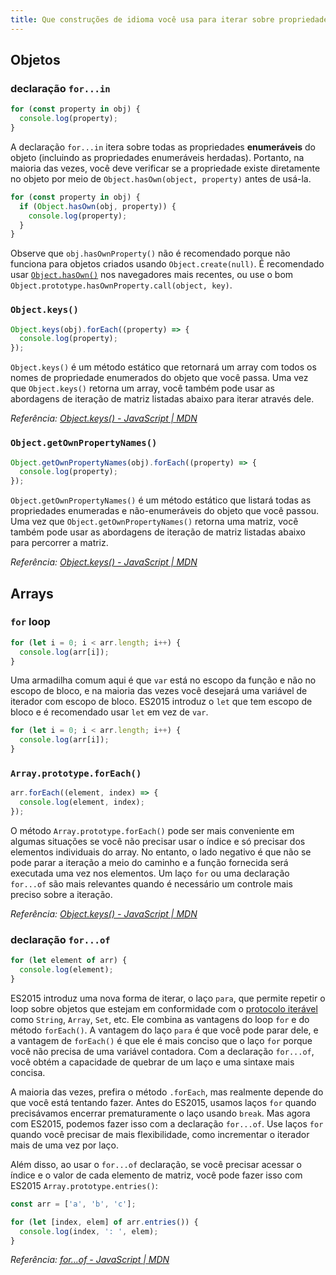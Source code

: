 ```yaml
---
title: Que construções de idioma você usa para iterar sobre propriedades de objeto e itens de matriz?
---
```


## Objetos

### declaração `for...in`

```js
for (const property in obj) {
  console.log(property);
}
```

A declaração `for...in` itera sobre todas as propriedades **enumeráveis** do objeto (incluindo as propriedades enumeráveis herdadas). Portanto, na maioria das vezes, você deve verificar se a propriedade existe diretamente no objeto por meio de `Object.hasOwn(object, property)` antes de usá-la.

```js
for (const property in obj) {
  if (Object.hasOwn(obj, property)) {
    console.log(property);
  }
}
```

Observe que `obj.hasOwnProperty()` não é recomendado porque não funciona para objetos criados usando `Object.create(null)`. É recomendado usar [`Object.hasOwn()`](https://developer.mozilla.org/en-US/docs/Web/JavaScript/Reference/Global_Objects/Object/hasOwn) nos navegadores mais recentes, ou use o bom `Object.prototype.hasOwnProperty.call(object, key)`.

### `Object.keys()`

```js
Object.keys(obj).forEach((property) => {
  console.log(property);
});
```

`Object.keys()` é um método estático que retornará um array com todos os nomes de propriedade enumerados do objeto que você passa. Uma vez que `Object.keys()` retorna um array, você também pode usar as abordagens de iteração de matriz listadas abaixo para iterar através dele.

_Referência: [Object.keys() - JavaScript | MDN](https://developer.mozilla.org/en-US/docs/Web/JavaScript/Reference/Global_Objects/Object/keys)_

### `Object.getOwnPropertyNames()`

```js
Object.getOwnPropertyNames(obj).forEach((property) => {
  console.log(property);
});
```

`Object.getOwnPropertyNames()` é um método estático que listará todas as propriedades enumeradas e não-enumeráveis do objeto que você passou. Uma vez que `Object.getOwnPropertyNames()` retorna uma matriz, você também pode usar as abordagens de iteração de matriz listadas abaixo para percorrer a matriz.

_Referência: [Object.keys() - JavaScript | MDN](https://developer.mozilla.org/en-US/docs/Web/JavaScript/Reference/Global_Objects/Object/getOwnPropertyNames)_

## Arrays

### `for` loop

```js
for (let i = 0; i < arr.length; i++) {
  console.log(arr[i]);
}
```

Uma armadilha comum aqui é que `var` está no escopo da função e não no escopo de bloco, e na maioria das vezes você desejará uma variável de iterador com escopo de bloco. ES2015 introduz o `let` que tem escopo de bloco e é recomendado usar `let` em vez de `var`.

```js
for (let i = 0; i < arr.length; i++) {
  console.log(arr[i]);
}
```

### `Array.prototype.forEach()`

```js
arr.forEach((element, index) => {
  console.log(element, index);
});
```

O método `Array.prototype.forEach()` pode ser mais conveniente em algumas situações se você não precisar usar o índice e só precisar dos elementos individuais do array. No entanto, o lado negativo é que não se pode parar a iteração a meio do caminho e a função fornecida será executada uma vez nos elementos. Um laço `for` ou uma declaração `for...of` são mais relevantes quando é necessário um controle mais preciso sobre a iteração.

_Referência: [Object.keys() - JavaScript | MDN](https://developer.mozilla.org/en-US/docs/Web/JavaScript/Reference/Global_Objects/Object/keys)_

### declaração `for...of`

```js
for (let element of arr) {
  console.log(element);
}
```

ES2015 introduz uma nova forma de iterar, o laço `para`, que permite repetir o loop sobre objetos que estejam em conformidade com o [protocolo iterável](https://developer.mozilla.org/en-US/docs/Web/JavaScript/Reference/Iteration_protocols#The_iterable_protocol) como `String`, `Array`, `Set`, etc. Ele combina as vantagens do loop `for` e do método `forEach()`. A vantagem do laço `para` é que você pode parar dele, e a vantagem de `forEach()` é que ele é mais conciso que o laço `for` porque você não precisa de uma variável contadora. Com a declaração `for...of`, você obtém a capacidade de quebrar de um laço e uma sintaxe mais concisa.

A maioria das vezes, prefira o método `.forEach`, mas realmente depende do que você está tentando fazer. Antes do ES2015, usamos laços `for` quando precisávamos encerrar prematuramente o laço usando `break`. Mas agora com ES2015, podemos fazer isso com a declaração `for...of`. Use laços `for` quando você precisar de mais flexibilidade, como incrementar o iterador mais de uma vez por laço.

Além disso, ao usar o `for...of` declaração, se você precisar acessar o índice e o valor de cada elemento de matriz, você pode fazer isso com ES2015 `Array.prototype.entries()`:

```js
const arr = ['a', 'b', 'c'];

for (let [index, elem] of arr.entries()) {
  console.log(index, ': ', elem);
}
```

_Referência: [for...of - JavaScript | MDN](https://developer.mozilla.org/en-US/docs/Web/JavaScript/Reference/Statements/for...of)_
